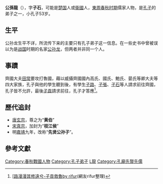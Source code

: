 {{SelfDistinguish|名家的代表人物[[公孫龍|公孫龍]]}}
{{儒学}}
'''公孫龍'''（{{bd|前498年||？|}}），字'''子石'''，可能是[[楚国|楚国]]人或[[衞國|衞國]]人，[[東周|東周]][[春秋时期|春秋时期]]儒家人物，是[[孔子|孔子]]的弟子之一，小孔子53岁。

== 生平 ==
公孙龙生平不详，所流传下来的主要只有孔子弟子这一信息。在一些史书中曾被误以为是[[战国|战国]]时期的名家[[公孙龙|公孙龙]]，但两者并非同一个人。

== 事蹟 ==
齊國大夫[[田常|田常]]要攻打魯國，藉以威攝齊國國內高氏、國氏、鮑氏、晏氏等卿大夫等四大家族，孔子與他的學生聽到後，有學生[[子路|子路]]、[[子張|子張]]、[[子石|子石]]等人請求前往齊國，孔子皆不允許，最後[[子貢|子貢]]請求前往，孔子才答應<ref>[https://rifur.wordpress.com/2013/06/09/%E5%AD%90%E8%B2%A2%E6%95%91%E9%AD%AF/ {{Wayback|url=https://rifur.wordpress.com/2013/06/09/%E5%AD%90%E8%B2%A2%E6%95%91%E9%AD%AF/ |date=20201205173710 }} [路漫漫其修遠兮-子貢救魯by rifur](網友rifur整理)</ref>。

== 歷代追封 ==
*[[唐玄宗|唐玄宗]]，尊之为“'''黄伯'''”
*[[宋真宗|宋真宗]]，加封为“'''枝江侯'''”
*明[[嘉靖|嘉靖]]九年，改称“'''先贤公孙子'''”。

== 參考文獻 ==

{{孔子弟子}}

[[Category:春秋戰國人物|Category:春秋戰國人物]]
[[Category:孔子弟子|Category:孔子弟子]]
[[Category:公孫姓|L龍]]
[[Category:孔廟先賢先儒|Category:孔廟先賢先儒]]
